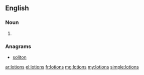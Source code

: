 ==English==

===Noun===
{{head|en|plural}}

# {{plural of|lotion|lang=en|nocat=1}}

===Anagrams===
* [[soliton#English|soliton]]

[[ar:lotions]]
[[el:lotions]]
[[fr:lotions]]
[[mg:lotions]]
[[my:lotions]]
[[simple:lotions]]